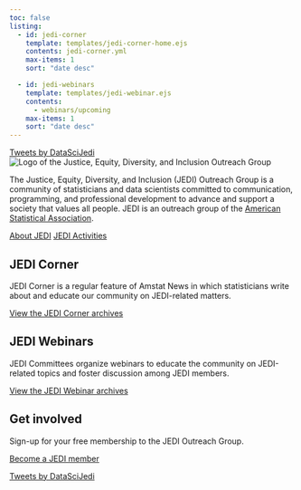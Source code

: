```yaml
---
toc: false
listing:
  - id: jedi-corner
    template: templates/jedi-corner-home.ejs
    contents: jedi-corner.yml
    max-items: 1
    sort: "date desc"

  - id: jedi-webinars
    template: templates/jedi-webinar.ejs
    contents: 
      - webinars/upcoming
    max-items: 1
    sort: "date desc"
---
```


::: column-margin
```{=html}
<div class="hide-twitter-timeline">
  <a class="twitter-timeline" data-width="350" data-tweet-limit="2" float="right" href="https://twitter.com/DataSciJedi?ref_src=twsrc%5Etfw">Tweets by DataSciJedi</a> 
  <script async src="https://platform.twitter.com/widgets.js" charset="utf-8"></script>
</div>
```
:::

```{=html}
<img src="images/jedi-logo-wide.png" alt="Logo of the Justice, Equity, Diversity, and Inclusion Outreach Group" class="center">
<p></p>
<p></p>
```
The Justice, Equity, Diversity, and Inclusion (JEDI) Outreach Group is a community of statisticians and data scientists committed to communication, programming, and professional development to advance and support a society that values all people.
JEDI is an outreach group of the [American Statistical Association](https://www.amstat.org/).

[About JEDI](about.qmd){.button .button1 .center} [JEDI Activities](activities.qmd){.button .button1 .center}

## JEDI Corner

::: grid
::: {#jedi-corner .g-col-home-6 .g-col-12}
:::

::: {.g-col-home-6 .g-col-12 .homebox}
JEDI Corner is a regular feature of Amstat News in which statisticians write about and educate our community on JEDI-related matters.

[View the JEDI Corner archives](jedi-corner.qmd){.button .button1 .center-button}
:::
:::

## JEDI Webinars

::: grid
::: {#jedi-webinars .g-col-home-6 .g-col-12}
:::

::: {.g-col-home-6 .g-col-12 .homebox}
JEDI Committees organize webinars to educate the community on JEDI-related topics and foster discussion among JEDI members.

[View the JEDI Webinar archives](webinars.qmd){.button .button1 .center-button}
:::
:::

## Get involved

Sign-up for your free membership to the JEDI Outreach Group.

[Become a JEDI member](get-involved.qmd){.button .button1 .center}

```{=html}
<div class="show-twitter-timeline">
  <a class="twitter-timeline" data-width="350" data-tweet-limit="2" float="center" href="https://twitter.com/DataSciJedi?ref_src=twsrc%5Etfw">Tweets by DataSciJedi</a> 
  <script async src="https://platform.twitter.com/widgets.js" charset="utf-8"></script>
</div>
```
